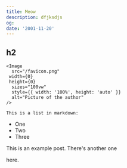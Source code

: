 ```yaml
---
title: Meow
description: dfjksdjs
og:
date: '2001-11-20'
---
```




## h2 
    <Image
      src="/favicon.png"
     width={0}
     height={0}
      sizes="100vw"
      style={{ width: '100%', height: 'auto' }}
      alt="Picture of the author"
    />

    This is a list in markdown:
 
- One
- Two
- Three

This is an example post. There's another one 
<Link href="/blog" className="dark:text-white dark:bg-gray-800 text-gray-700  bg-black bg-opacity-5 w-full px-6 py-2 inline-block text-center dark:hover:text-white hover:text-gray-700 hover:bg-black hover:bg-opacity-5 text-xs font-medium tracking-widest dark:hover:bg-gray-800 rounded cursor-pointer uppercase select-none" >here</Link>.